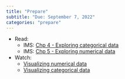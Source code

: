 ```yaml
---
title: "Prepare"
subtitle: "Due: September 7, 2022"
categories: "prepare"
---
```


-   Read:
    -   IMS: [Chp 4 - Exploring categorical data](https://openintro-ims.netlify.app/explore-categorical.html)
    -   IMS: [Chp 5 - Exploring numerical data](https://openintro-ims.netlify.app/explore-numerical.html)
-   Watch:
    -   [Visualizing numerical data](https://youtu.be/waBabVTI8ec)
    -   [Visualizing categorical data](https://youtu.be/21h3rEO8k2E)